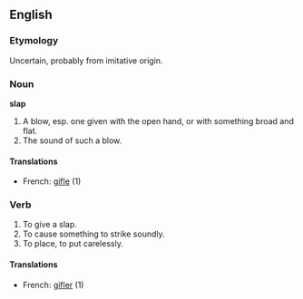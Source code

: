 ==English==

===Etymology===
Uncertain, probably from imitative origin.

===Noun===

'''slap'''

#A blow, esp. one given with the open hand, or with something broad and flat.
#The sound of such a blow.

====Translations====

*French: [[gifle]] (1)

=== Verb ===
{{en-infl-reg-consonant|slap||p}}

#To give a slap.
#To cause something to strike soundly.
#To place, to put carelessly.

====Translations====

*French: [[gifler]] (1)